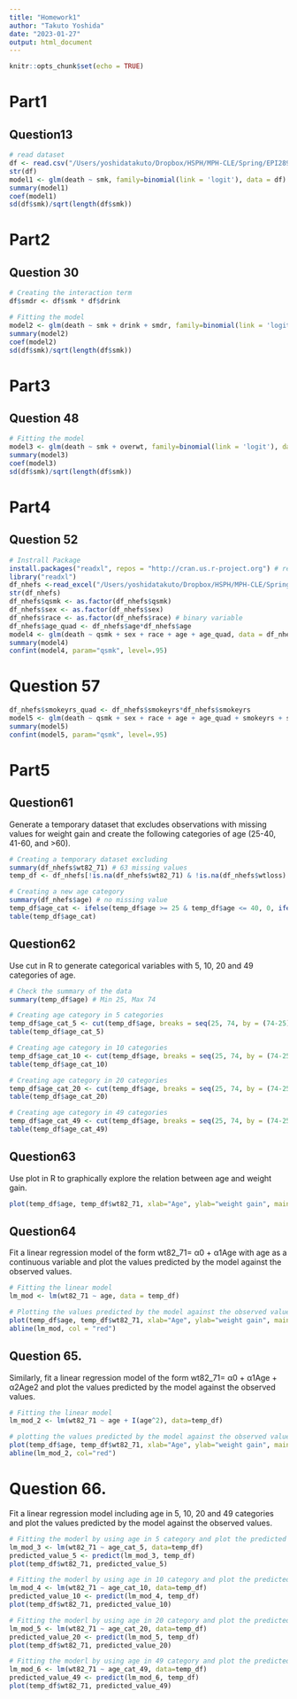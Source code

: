 ```yaml
---
title: "Homework1"
author: "Takuto Yoshida"
date: "2023-01-27"
output: html_document
---
```


```r
knitr::opts_chunk$set(echo = TRUE)
```

# Part1

## Question13

```r
# read dataset
df <- read.csv("/Users/yoshidatakuto/Dropbox/HSPH/MPH-CLE/Spring/EPI289/Homework1/hmwk1 (1).csv")
str(df)
model1 <- glm(death ~ smk, family=binomial(link = 'logit'), data = df)
summary(model1)
coef(model1)
sd(df$smk)/sqrt(length(df$smk))
```

# Part2

## Question 30

```r
# Creating the interaction term
df$smdr <- df$smk * df$drink

# Fitting the model
model2 <- glm(death ~ smk + drink + smdr, family=binomial(link = 'logit'), data = df)
summary(model2)
coef(model2)
sd(df$smk)/sqrt(length(df$smk))
```

# Part3

## Question 48

```r
# Fitting the model
model3 <- glm(death ~ smk + overwt, family=binomial(link = 'logit'), data = df)
summary(model3)
coef(model3)
sd(df$smk)/sqrt(length(df$smk))
```

# Part4

## Question 52

```r
# Instrall Package
install.packages("readxl", repos = "http://cran.us.r-project.org") # read excel file
library("readxl")
df_nhefs <-read_excel("/Users/yoshidatakuto/Dropbox/HSPH/MPH-CLE/Spring/EPI289/Homework1/nhefs.xlsx")
str(df_nhefs)
df_nhefs$qsmk <- as.factor(df_nhefs$qsmk)
df_nhefs$sex <- as.factor(df_nhefs$sex)
df_nhefs$race <- as.factor(df_nhefs$race) # binary variable
df_nhefs$age_quad <- df_nhefs$age*df_nhefs$age
model4 <- glm(death ~ qsmk + sex + race + age + age_quad, data = df_nhefs, family=binomial('logit'))
summary(model4)
confint(model4, param="qsmk", level=.95)
```

# Question 57

```r
df_nhefs$smokeyrs_quad <- df_nhefs$smokeyrs*df_nhefs$smokeyrs
model5 <- glm(death ~ qsmk + sex + race + age + age_quad + smokeyrs + smokeyrs_quad, data = df_nhefs, family=binomial('logit'))
summary(model5)
confint(model5, param="qsmk", level=.95)
```

# Part5

## Question61

Generate a temporary dataset that excludes observations with missing values for weight gain and create the following categories of age (25-40, 41-60, and \>60).

```r
# Creating a temporary dataset excluding 
summary(df_nhefs$wt82_71) # 63 missing values
temp_df <- df_nhefs[!is.na(df_nhefs$wt82_71) & !is.na(df_nhefs$wtloss) & df_nhefs$wtloss==0,]

# Creating a new age category
summary(df_nhefs$age) # no missing value
temp_df$age_cat <- ifelse(temp_df$age >= 25 & temp_df$age <= 40, 0, ifelse(temp_df$age <= 60, 1, 2))
table(temp_df$age_cat)

```

## Question62
Use cut in R to generate categorical variables with 5, 10, 20 and 49 categories of age.
```r
# Check the summary of the data
summary(temp_df$age) # Min 25, Max 74

# Creating age category in 5 categories
temp_df$age_cat_5 <- cut(temp_df$age, breaks = seq(25, 74, by = (74-25)/5), labels = c(1:5))
table(temp_df$age_cat_5)

# Creating age category in 10 categories
temp_df$age_cat_10 <- cut(temp_df$age, breaks = seq(25, 74, by = (74-25)/10), labels = c(1:10))
table(temp_df$age_cat_10)

# Creating age category in 20 categories
temp_df$age_cat_20 <- cut(temp_df$age, breaks = seq(25, 74, by = (74-25)/20), labels = c(1:20))
table(temp_df$age_cat_20)

# Creating age category in 49 categories
temp_df$age_cat_49 <- cut(temp_df$age, breaks = seq(25, 74, by = (74-25)/49), labels = c(1:49))
table(temp_df$age_cat_49)
```

## Question63
Use plot in R to graphically explore the relation between age and weight gain.

```r
plot(temp_df$age, temp_df$wt82_71, xlab="Age", ylab="weight gain", main="Question 63 Answer")
```

## Question64
Fit a linear regression model of the form wt82_71= α0 + α1Age with age as a continuous variable and plot the values predicted by the model against the observed values.
```r
# Fitting the linear model
lm_mod <- lm(wt82_71 ~ age, data = temp_df)

# Plotting the values predicted by the model against the observed values
plot(temp_df$age, temp_df$wt82_71, xlab="Age", ylab="weight gain", main="Question 64 Answer")
abline(lm_mod, col = "red")
```

## Question 65.
Similarly, fit a linear regression model of the form wt82_71= α0 + α1Age + α2Age2 and plot the values predicted by the model against the observed values.
```r
# Fitting the linear model
lm_mod_2 <- lm(wt82_71 ~ age + I(age^2), data=temp_df)

# plotting the values predicted by the model against the observed values.
plot(temp_df$age, temp_df$wt82_71, xlab="Age", ylab="weight gain", main="Question 65 Answer")
abline(lm_mod_2, col="red")
```

# Question 66.
Fit a linear regression model including age in 5, 10, 20 and 49 categories and plot the values predicted by the model against the observed values.
```r
# Fitting the moderl by using age in 5 category and plot the predicted and observed values
lm_mod_3 <- lm(wt82_71 ~ age_cat_5, data=temp_df)
predicted_value_5 <- predict(lm_mod_3, temp_df)
plot(temp_df$wt82_71, predicted_value_5)

# Fitting the moderl by using age in 10 category and plot the predicted and observed values
lm_mod_4 <- lm(wt82_71 ~ age_cat_10, data=temp_df)
predicted_value_10 <- predict(lm_mod_4, temp_df)
plot(temp_df$wt82_71, predicted_value_10)

# Fitting the moderl by using age in 20 category and plot the predicted and observed values
lm_mod_5 <- lm(wt82_71 ~ age_cat_20, data=temp_df)
predicted_value_20 <- predict(lm_mod_5, temp_df)
plot(temp_df$wt82_71, predicted_value_20)

# Fitting the moderl by using age in 49 category and plot the predicted and observed values
lm_mod_6 <- lm(wt82_71 ~ age_cat_49, data=temp_df)
predicted_value_49 <- predict(lm_mod_6, temp_df)
plot(temp_df$wt82_71, predicted_value_49)
```















